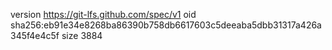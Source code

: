 version https://git-lfs.github.com/spec/v1
oid sha256:eb91e34e8268ba86390b758db6617603c5deeaba5dbb31317a426a345f4e4c5f
size 3884
